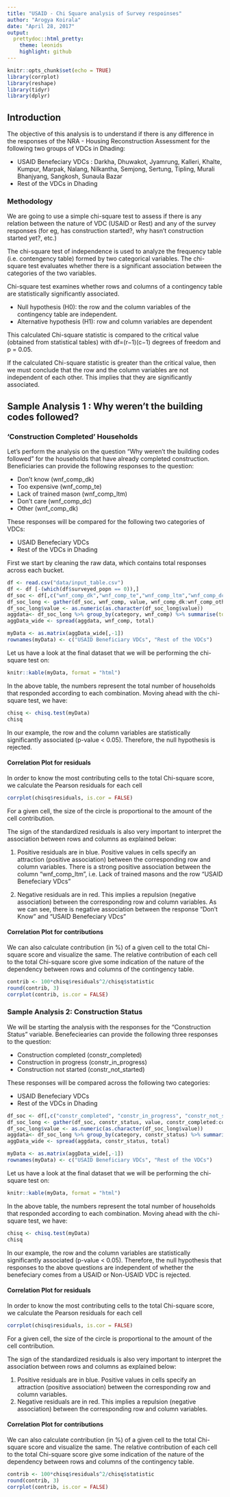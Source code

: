 ```yaml
---
title: "USAID - Chi Square analysis of Survey respoinses"
author: "Arogya Koirala"
date: "April 28, 2017"
output:
  prettydoc::html_pretty:
    theme: leonids
    highlight: github
---
```




```r
knitr::opts_chunk$set(echo = TRUE)
library(corrplot)
library(reshape)
library(tidyr)
library(dplyr)
```

## Introduction

The objective of this analysis is to understand if there is any difference in the responses of the NRA - Housing Reconstruction Assessment for the following two groups of VDCs in Dhading:

* USAID Benefeciary VDCs : Darkha, Dhuwakot, Jyamrung, Kalleri, Khalte, Kumpur, Marpak, Nalang, Nilkantha, Semjong, Sertung, Tipling, Murali Bhanjyang, Sangkosh, Sunaula Bazar
* Rest of the VDCs in Dhading

### Methodology
We are going to use a simple chi-square test to assess if there is any relation between the nature of VDC (USAID or Rest) and any of the survey responses (for eg, has construction started?, why hasn't construction started yet?, etc.)

The chi-square test of independence is used to analyze the frequency table (i.e. contengency table) formed by two categorical variables. The chi-square test evaluates whether there is a significant association between the categories of the two variables. 

Chi-square test examines whether rows and columns of a contingency table are statistically significantly associated.

* Null hypothesis (H0): the row and the column variables of the contingency table are independent.
* Alternative hypothesis (H1): row and column variables are dependent

This calculated Chi-square statistic is compared to the critical value (obtained from statistical tables) with df=(r−1)(c−1) degrees of freedom and p = 0.05.

If the calculated Chi-square statistic is greater than the critical value, then we must conclude that the row and the column variables are not independent of each other. This implies that they are significantly associated.

## Sample Analysis 1 : Why weren't the building codes followed?

### 'Construction Completed' Households

Let's perform the analysis on the question "Why weren't the building codes followed" for the households that have already completed construction. Beneficiaries can provide the following responses to the question:

* Don't know (wnf_comp_dk)
* Too expensive (wnf_comp_te)
* Lack of trained mason (wnf_comp_ltm)
* Don't care (wnf_comp_dc)
* Other (wnf_comp_dk)

These responses will be compared for the following two categories of VDCs: 

* USAID Benefeciary VDCs
* Rest of the VDCs in Dhading

First we start by cleaning the raw data, which contains total responses across each bucket.

```r
df <- read.csv("data/input_table.csv")
df <- df [-(which(df$surveyed_popn == 0)),]
df_soc <- df[,c("wnf_comp_dk","wnf_comp_te","wnf_comp_ltm","wnf_comp_dc","wnf_comp_other", "category")]
df_soc_long <- gather(df_soc, wnf_comp, value, wnf_comp_dk:wnf_comp_other, factor_key=TRUE)
df_soc_long$value <- as.numeric(as.character(df_soc_long$value))
aggdata<- df_soc_long %>% group_by(category, wnf_comp) %>% summarise(total = sum(value))
aggData_wide <- spread(aggdata, wnf_comp, total)

myData <- as.matrix(aggData_wide[,-1])
rownames(myData) <- c("USAID Beneficiary VDCs", "Rest of the VDCs")
```

Let us have a look at the final dataset that we will be performing the chi-square test on:
```r

knitr::kable(myData, format = "html")
```
In the above table, the numbers represent the total number of households that responded according to each combination. Moving ahead with the chi-square test, we have:
```r
chisq <- chisq.test(myData)
chisq
```
In our example, the row and the column variables are statistically significantly associated (p-value < 0.05). Therefore, the null hypothesis is rejected.


#### Correlation Plot for residuals
In order to know the most contributing cells to the total Chi-square score, we calculate the Pearson residuals for each cell
```r
corrplot(chisq$residuals, is.cor = FALSE)
```

For a given cell, the size of the circle is proportional to the amount of the cell contribution.

The sign of the standardized residuals is also very important to interpret the association between rows and columns as explained below:

1. Positive residuals are in blue. Positive values in cells specify an attraction (positive association) between the corresponding row and column variables. There is a strong positive association between the column "wnf_comp_ltm", i.e. Lack of trained masons and the row "USAID Benefeciary VDcs"
  
2. Negative residuals are in red. This implies a repulsion (negative association) between the corresponding row and column variables. As we can see, there is negative association between the response "Don't Know" and "USAID Benefeciary VDcs"

#### Correlation Plot for contributions
We can also calculate contribution (in %) of a given cell to the total Chi-square score and visualize the same. The relative contribution of each cell to the total Chi-square score give some indication of the nature of the dependency between rows and columns of the contingency table.
```r
contrib <- 100*chisq$residuals^2/chisq$statistic
round(contrib, 3)
corrplot(contrib, is.cor = FALSE)
```


### Sample Analysis 2: Construction Status
We will be starting the analysis with the responses for the "Construction Status" variable. Benefeciearies can provide the following three responses to the question:

* Construction completed (constr_completed)
* Construction in progress (constr_in_progress)
* Construction not started (constr_not_started)

These responses will be compared across the following two categories: 

* USAID Benefeciary VDCs
* Rest of the VDCs in Dhading


```r
df_soc <- df[,c("constr_completed", "constr_in_progress", "constr_not_started", "category")]
df_soc_long <- gather(df_soc, constr_status, value, constr_completed:constr_not_started, factor_key=TRUE)
df_soc_long$value <- as.numeric(as.character(df_soc_long$value))
aggdata<- df_soc_long %>% group_by(category, constr_status) %>% summarise(total = sum(value))
aggData_wide <- spread(aggdata, constr_status, total)

myData <- as.matrix(aggData_wide[,-1])
rownames(myData) <- c("USAID Beneficiary VDCs", "Rest of the VDCs")

```
Let us have a look at the final dataset that we will be performing the chi-square test on:
```r

knitr::kable(myData, format = "html")
```
In the above table, the numbers represent the total number of households that responded according to each combination. Moving ahead with the chi-square test, we have:
```r
chisq <- chisq.test(myData)
chisq
```

In our example, the row and the column variables are statistically significantly associated (p-value < 0.05). Therefore, the null hypothesis that responses to the above questions are independent of whether the benefeciary comes from a USAID or Non-USAID VDC is rejected.

#### Correlation Plot for residuals
In order to know the most contributing cells to the total Chi-square score, we calculate the Pearson residuals for each cell
```r
corrplot(chisq$residuals, is.cor = FALSE)
```

For a given cell, the size of the circle is proportional to the amount of the cell contribution.

The sign of the standardized residuals is also very important to interpret the association between rows and columns as explained below:

1. Positive residuals are in blue. Positive values in cells specify an attraction (positive association) between the corresponding row and column variables.
2. Negative residuals are in red. This implies a repulsion (negative association) between the corresponding row and column variables.


#### Correlation Plot for contributions
We can also calculate contribution (in %) of a given cell to the total Chi-square score and visualize the same. The relative contribution of each cell to the total Chi-square score give some indication of the nature of the dependency between rows and columns of the contingency table.
```r
contrib <- 100*chisq$residuals^2/chisq$statistic
round(contrib, 3)
corrplot(contrib, is.cor = FALSE)
```


